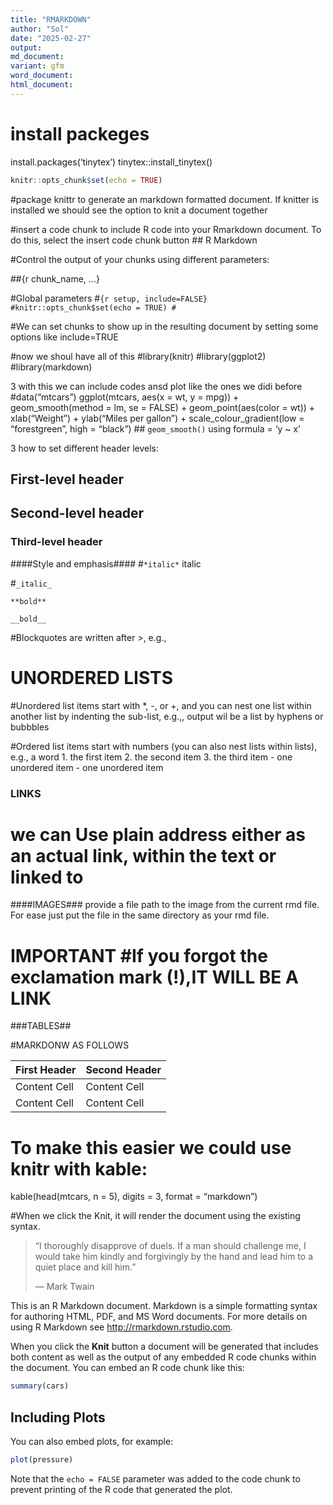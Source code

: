 ```yaml
---
title: "RMARKDOWN"
author: "Sol"
date: "2025-02-27"
output:
md_document:
variant: gfm
word_document:
html_document:
---
```

# install packeges

install.packages('tinytex')
tinytex::install_tinytex()
```r
knitr::opts_chunk$set(echo = TRUE)
```
#package knittr to generate an markdown formatted document. If knitter is installed we should see the option to knit a document together

#insert a code chunk to include R code into your Rmarkdown document. To do this, select the insert code chunk button 
## R Markdown

#Control the output of your chunks using different parameters:


##{r chunk_name, ...}

#Global parameters
#```{r setup, include=FALSE}
#knitr::opts_chunk$set(echo = TRUE)
#```


#We can set chunks to show up in the resulting document by setting some options like include=TRUE


#now we shoul have all of this 
#library(knitr)
#library(ggplot2)
#library(markdown)

3 with this we can include codes ansd plot like the ones we didi before
#data("mtcars")
ggplot(mtcars, aes(x = wt, y = mpg)) +
  geom_smooth(method = lm, se = FALSE) +
  geom_point(aes(color = wt)) +
  xlab("Weight") + 
  ylab("Miles per gallon") +
  scale_colour_gradient(low = "forestgreen", high = "black")
## `geom_smooth()` using formula = 'y ~ x'

3 how to set different header levels:

## First-level header

## Second-level header

### Third-level header

####Style and emphasis####
#`*italic*` 
italic

#`_italic_` 

`**bold**` 

`__bold__`

#Blockquotes are written after >, e.g.,


# UNORDERED LISTS
#Unordered list items start with *, -, or +, and you can nest one list within another list by indenting the sub-list, e.g.,, output wil be a list by hyphens or bubbbles 

#Ordered list items start with numbers (you can also nest lists within lists), e.g.,
a word
1. the first item
2. the second item
3. the third item
    - one unordered item
    - one unordered item


### LINKS ###
# we can Use plain address either as an actual link, within the text or linked to

####IMAGES###
provide a file path to the image from the current rmd file. For ease just put the file in the same directory as your rmd file.

# IMPORTANT #If you forgot the exclamation mark (!),IT WILL BE A LINK 


###TABLES##

#MARKDONW AS FOLLOWS 

First Header  | Second Header
------------- | -------------
Content Cell  | Content Cell
Content Cell  | Content Cell


# To make this easier we could use  knitr with kable:

kable(head(mtcars, n = 5), digits = 3, format = "markdown")

#When we click the Knit, it will render the document using the existing syntax.

> "I thoroughly disapprove of duels. If a man should challenge me,
  I would take him kindly and forgivingly by the hand and lead him
  to a quiet place and kill him."
>
> --- Mark Twain




This is an R Markdown document. Markdown is a simple formatting syntax for authoring HTML, PDF, and MS Word documents. For more details on using R Markdown see <http://rmarkdown.rstudio.com>.

When you click the **Knit** button a document will be generated that includes both content as well as the output of any embedded R code chunks within the document. You can embed an R code chunk like this:

```r
summary(cars)
```

## Including Plots

You can also embed plots, for example:

```r
plot(pressure)
```

Note that the `echo = FALSE` parameter was added to the code chunk to prevent printing of the R code that generated the plot.
